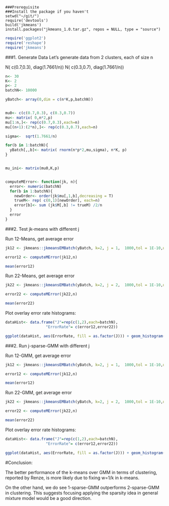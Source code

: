 
```
###Prerequisite
###Install the package if you haven't
setwd("~/git/")
require('devtools')
build('jkmeans')
install.packages("jkmeans_1.0.tar.gz", repos = NULL, type = "source")
```

```r
require('ggplot2')
require('reshape')
require('jkmeans')

```


###1. Generate Data
Let's generate data from 2 clusters, each of size n

N( c(0.7,0.3), diag(1.7661/n))
N( c(0.3,0.7), diag(1.7661/n))

```r
n<- 30
K<- 2
p<- 2
batchN<- 10000

yBatch<- array(0,dim = c(n*K,p,batchN))


mu0<- c(c(0.7,0.3), c(0.3,0.7))
mu<- matrix( 0,n*2,p)
mu[1:n,]<- rep(c(0.7,0.3),each=n)
mu[(n+1):(2*n),]<- rep(c(0.3,0.7),each=n)

sigma<-  sqrt(1.7661/n)

for(b in 1:batchN){
  yBatch[,,b]<- matrix( rnorm(n*p*2,mu,sigma), n*K, p)
}


mu_ini<- matrix(mu0,K,p)


computeMError<- function(jk, n){
  error<- numeric(batchN)
  for(b in 1:batchN){
    newOrder<- order(jk$mu[,1,b],decreasing = T)
    trueM<- rep( c(0,1)[newOrder], each=n)
    error[b]<- sum (jk$M[,b] != trueM) /2/n
  }
  error
}

```

###2. Test jk-means with different j


Run 12-Means, get average error

```r


jk12 <- jkmeans::jkmeansEMBatch(yBatch, k=2, j = 1,  1000,tol = 1E-10,useKmeansIni = F, meansIni = mu_ini)

error12 <- computeMError(jk12,n)

mean(error12)
```


Run 22-Means, get average error

```r


jk22 <- jkmeans::jkmeansEMBatch(yBatch, k=2, j = 2,  1000,tol = 1E-10,useKmeansIni = F, meansIni = mu_ini)

error22 <- computeMError(jk22,n)

mean(error22)
```


Plot overlay error rate histograms:

```r

dataHist<- data.frame("J"=rep(c(1,2),each=batchN),
                  "ErrorRate"= c(error12,error22))

ggplot(dataHist, aes(ErrorRate, fill = as.factor(J))) + geom_histogram(alpha = 0.2,bins = 50,  position="identity")
```



###2. Run j-sparse-GMM with different j


Run 12-GMM, get average error

```r


jk12 <- jkmeans::jkmeansEMBatch(yBatch, k=2, j = 1,  1000,tol = 1E-10,useKmeansIni = F, meansIni = mu_ini,fixW = F)

error12 <- computeMError(jk12,n)

mean(error12)
```


Run 22-GMM, get average error

```r


jk22 <- jkmeans::jkmeansEMBatch(yBatch, k=2, j = 2,  1000,tol = 1E-10,useKmeansIni = F, meansIni = mu_ini,fixW = F)

error22 <- computeMError(jk22,n)

mean(error22)
```


Plot overlay error rate histograms:

```r

dataHist<- data.frame("J"=rep(c(1,2),each=batchN),
                  "ErrorRate"= c(error12,error22))

ggplot(dataHist, aes(ErrorRate, fill = as.factor(J))) + geom_histogram(alpha = 0.2,bins = 50,  position="identity")
```


#Conclusion:

The better performance of the k-means over GMM in terms of clustering, reported by Renze, is more likely due to fixing w=1/k in k-means.

On the other hand, we do see 1-sparse-GMM outperforms 2-sparse-GMM in clustering. This suggests focusing applying the sparsity idea in general mixture model would be a good direction.